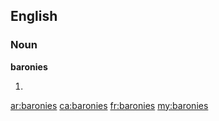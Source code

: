 ==English==

===Noun===
'''baronies'''

#{{plural of|barony}}

[[ar:baronies]]
[[ca:baronies]]
[[fr:baronies]]
[[my:baronies]]